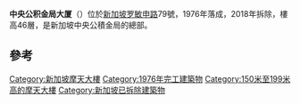 {{Infobox building
|name               = CPF Building
|image              = CPF Building.jpg
|native_name        = 中央公积金局大厦 
|alternate_names    =拆除 
|location           = [[新加坡|新加坡]][[珊頓道|珊頓道]] 
|latd               = 1.2768
|longd              = 103.8479
|iso_region         = SG
|coordinates_display= title
|building_type      = 政府辦公室<br>商業大廈
|architectural_style= [[現代主義建築|現代主義]]（[[粗野主義|粗野主義]]）
|roof               = {{convert|171|m|abbr=on}}
|floor_count        = 46
|status             = Complete
|architect          = {{link-en|新加坡CPG集团|CPG Corporation}}
|owner              = [[中央公积金局|中央公积金局]]
|references      = <ref>{{emporis|106469}}</ref><ref name=SkyscraperPage>{{skyscraperpage|4850}}</ref><ref>{{structurae}}</ref>
}}
'''中央公积金局大厦'''（{{lang-en|'''CPF Building'''}}）位於[[新加坡|新加坡]][[罗敏申路|罗敏申路]]79號，1976年落成，2018年拆除，樓高46層，是新加坡中央公積金局的總部。

==參考==
{{reflist}}

{{Skyscrapers in Singapore}}

[[Category:新加坡摩天大樓|Category:新加坡摩天大樓]]
[[Category:1976年完工建築物|Category:1976年完工建築物]]
[[Category:150米至199米高的摩天大樓|Category:150米至199米高的摩天大樓]]
[[Category:新加坡已拆除建築物|Category:新加坡已拆除建築物]]
{{Struct-stub}}